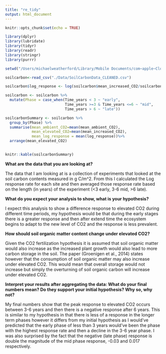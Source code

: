 ```yaml
---
title: "re_tidy"
output: html_document
---
```


```r
knitr::opts_chunk$set(echo = TRUE)
```

```r
library(dplyr)
library(lubridate)
library(tidyr)
library(readr)
library(stringr)
library(purrr)

setwd("/Users/michaelweatherford/Library/Mobile Documents/com~apple~CloudDocs/School Work/Grad School/Year 1/Spring Semester/AGDS 1/AGDS")

soilcarbon<-read_csv("./Data/SoilCarbonData_CLEANED.csv")

soilcarbon$log_response <- log(soilcarbon$mean_increased_CO2/soilcarbon$mean_ambient_CO2)

soilcarbon <- soilcarbon %>%
  mutate(Phase = case_when(Time_years < 3 ~ "early",
                           Time_years >=3 & Time_years <=6 ~ "mid",
                           Time_years > 6 ~ "late"))

soilcarbonSummary <- soilcarbon %>%
  group_by(Phase) %>%
  summarise(mean_ambient_CO2=mean(mean_ambient_CO2),
            mean_elevated_CO2=mean(mean_increased_CO2),
            mean_log_response = mean(log_response))%>%
  arrange(mean_elevated_CO2)
  
```

```r
knitr::kable(soilcarbonSummary)
```

**What are the data that you are looking at?**

The data that I am looking at is a collection of experiments that looked at the soil carbon contents measured in g C/m\^2. From this I calculated the Log response rate for each site and then averaged those response rate based on the length (in years) of the experiment (\<3 early, 3-6 mid, \>6 late).

**What do you expect your analysis to show, what is your hypothesis?**

I expect this analysis to show a difference response to elevated CO2 during different time periods, my hypothesis would be that during the early stages there is a greater response and then after extend time the ecosystem begins to adapt to the new level of CO2 and the response is less prevalent.

**How should soil organic matter content change under elevated CO2?**

Given the CO2 fertilization hypothesis it is assumed that soil organic matter would also increase as the increased plant growth would also lead to more carbon storage in the soil. The paper (Groenigen et al., 2014) states however that the consumption of soil organic matter may also increase under elevated CO2. This would mean that overall storage would not increase but simply the overturning of soil organic carbon will increase under elevated CO2.

**Interpret your results after aggregating the data: What do your final numbers mean? Do they support your initial hypothesis? Why so, why not?**

My final numbers show that the peak response to elevated CO2 occurs between 3-6 years and then there is a negative response after 6 years. This is similar to my hypothesis in that there is less of a response in the longer term phases however it differs from my initial hypothesis as I would've predicted that the early phase of less than 3 years would've been the phase with the highest response rate and then a decline in the 3-6 year phase. I was also surprised by the fact that the negative (late phase) response is double the magnitude of the mid phase response, -0.03 and 0.017 respectively.
